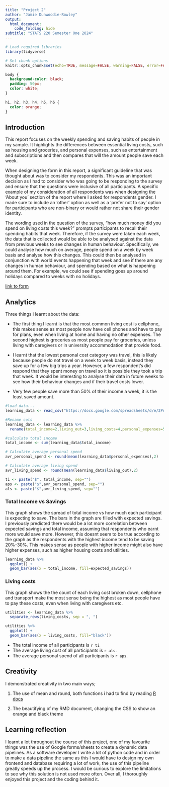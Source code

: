 ```yaml
---
title: "Project 2"
author: "Jamie Dunwoodie-Rowley"
output:
  html_document:
    code_folding: hide
subtitle: "STATS 220 Semester One 2024"
---
```


```r
# Load required libraries
library(tidyverse)

# Set chunk options
knitr::opts_chunk$set(echo=TRUE, message=FALSE, warning=FALSE, error=FALSE)
```

```css
body {
  background-color: black;
  padding: 50px;
  color: white;
}

h1, h2, h3, h4, h5, h6 {
  color: orange;
}

```

## Introduction

This report focuses on the weekly spending and saving habits of people in my sample. It highlights the differences between essential living costs, such as housing and groceries, and personal expenses, such as entertainment and subscriptions and then compares that will the amount people save each week.

When designing the form in this report, a significant guideline that was thought about was to consider my respondents. This was an important decision as I had to consider who was going to be responding to the survey and ensure that the questions were inclusive of all participants. A specific example of my consideration of all respondents was when designing the 'About you' section of the report where I asked for respondents gender. I made sure to include an 'other' option as well as a 'prefer not to say' option for participants who are non-binary or would rather not share their gender identity.

The wording used in the question of the survey, “how much money did you spend on living costs this week?” prompts participants to recall their spending habits that week. Therefore, if the survey were taken each week, the data that is collected would be able to be analysed against the data from previous weeks to see changes in human behaviour. Specifically, we could analyse how much on average, people spend on a week by week basis and analyse how this changes. This could then be analysed in conjunction with world events happening that week and see if there are any changes in human behaviour, and spending based on what is happening around them. For example, we could see if spending goes up around holidays compared to weeks with no holidays.

[link to form](https://docs.google.com/forms/d/e/1FAIpQLSdRocpe-xXB6DCroS1ioRh9A077nu2TgXfFSUcitgg9M3i33g/viewform?usp=sf_link)

## Analytics

Three things i learnt about the data:

-   The first thing I learnt is that the most common living cost is cellphone, this makes sense as most people now have cell phones and have to pay for plans, even when living at home and having no other expenses. The second highest is groceries as most people pay for groceries, unless living with caregivers or in university accommodation that provide food.

-   I learnt that the lowest personal cost category was travel, this is likely because people do not travel on a week to week basis, instead they save up for a few big trips a year. However, a few respondent's did respond that they spent money on travel so it is possible they took a trip that week. It would be interesting to analyse their data in future weeks to see how their behaviour changes and if their travel costs lower.

-   Very few people save more than 50% of their income a week, it is the least saved amount.

```r
#load data...
learning_data <- read_csv("https://docs.google.com/spreadsheets/d/e/2PACX-1vSsjAq84CkLUyX8eM421JZFyTxYDhGxjqiQQMQT7NDhFidi_vAjFxH5rsSGnqc6aSlSugRsHYJwpezN/pub?output=csv")

#Rename cols
learning_data <- learning_data %>%
  rename(total_income=2,living_out=3,living_costs=4,personal_expenses=5,personal_costs=6,expected_savings=7)

#calculate total income
total_income <- sum(learning_data$total_income) 

# Calculate average personal spend
avr_personal_spend <- round(mean(learning_data$personal_expenses),2)

# Calculate average living spend
avr_living_spend <- round(mean(learning_data$living_out),2)

ti <- paste("$", total_income, sep="")
aps <- paste("$",avr_personal_spend, sep="")
als <- paste("$",avr_living_spend, sep="")

```

### Total Income vs Savings

This graph shows the spread of total income vs how much each participant is expecting to save. The bars in the graph are filled with expected savings. I previously predicted there would be a lot more correlation between expected savings and total income, assuming that respondents who earnt more would save more. However, this doesnt seem to be true according to the graph as the respondents with the highest income tend to be saving 20%-30%. This makes sense as people with higher income might also have higher expenses, such as higher housing costs and utilities.

```r
learning_data %>%
  ggplot() +
  geom_bar(aes(x = total_income, fill=expected_savings))
```

### Living costs

This graph shows the the count of each living cost broken down, cellphone and transport make the most sense being the highest as most people have to pay these costs, even when living with caregivers etc.

```r
utilities <- learning_data %>% 
  separate_rows(living_costs, sep = ", ")

utilities %>%
  ggplot() +
  geom_bar(aes(x = living_costs, fill="black"))
```

-   The total income of all participants is `r ti`
-   The average living cost of all participants is `r als`.
-   The average personal spend of all participants is `r aps`.

## Creativity

I demonstrated creativity in two main ways;

1.  The use of mean and round, both functions i had to find by reading [R docs](https://www.rdocumentation.org/search?q=round)

2.  The beautifying of my RMD document, changing the CSS to show an orange and black theme

## Learning reflection

I learnt a lot throughout the course of this project, one of my favourite things was the use of Google forms/sheets to create a dynamic data pipelines. As a software developer I write a lot of python code and in order to make a data pipeline the same as this I would have to design my own frontend and database requiring a lot of work, the use of this pipeline greatly speeds up the process. I would be curious to explore the limitations to see why this solution is not used more often. Over all, I thoroughly enjoyed this project and the coding behind it.
